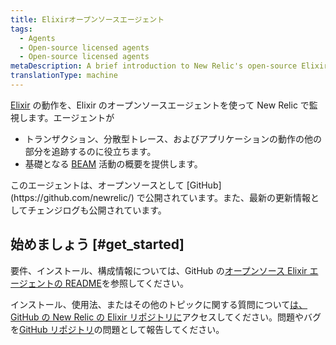 ```yaml
---
title: Elixirオープンソースエージェント
tags:
  - Agents
  - Open-source licensed agents
  - Open-source licensed agents
metaDescription: A brief introduction to New Relic's open-source Elixir agent.
translationType: machine
---
```


[Elixir](https://github.com/newrelic/elixir_agent) の動作を、Elixir のオープンソースエージェントを使って New Relic で監視します。エージェントが

* トランザクション、分散型トレース、およびアプリケーションの動作の他の部分を追跡するのに役立ちます。
* 基礎となる [BEAM](http://erlang.org/faq/implementations.html#idp32950544) 活動の概要を提供します。

<Callout variant="tip">
  このエージェントは、オープンソースとして [GitHub](https://github.com/newrelic/) で公開されています。また、最新の更新情報としてチェンジログも公開されています。
</Callout>

## 始めましょう [#get_started]

要件、インストール、構成情報については、GitHub の[オープンソース Elixir エージェントの README](https://github.com/newrelic/elixir_agent/blob/master/README.md)を参照してください。

インストール、使用法、またはその他のトピックに関する質問について[は、GitHub の New Relic の Elixir リポジトリに](https://discuss.newrelic.com/t/introducing-new-relic-s-open-source-elixir-agent/58566)アクセスしてください。問題やバグを[GitHub リポジトリ](https://github.com/newrelic/elixir_agent/issues)の問題として報告してください。

<InstallFeedback/>